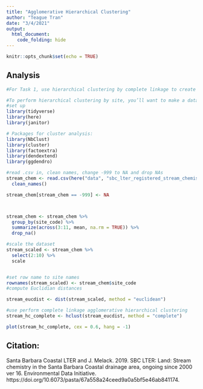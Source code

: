 ```yaml
---
title: "Agglomerative Hierarchical Clustering"
author: "Teague Tran"
date: "3/4/2021"
output: 
  html_document:
    code_folding: hide
---
```


```r
knitr::opts_chunk$set(echo = TRUE)
```
## Analysis
```r
#For Task 1, use hierarchical clustering by complete linkage to create a dendrogram showing multivariate clustering for water chemistry by site, saved as lastname_firstname_a4_task1.html. 

#To perform hierarchical clustering by site, you’ll want to make a data frame that has a single summary row per site (e.g. based on means from all observations at that site), then calculate the euclidean distance before performing complete linkage agglomerative hierarchical clustering. 
#set up 
library(tidyverse)
library(here)
library(janitor)

# Packages for cluster analysis:
library(NbClust)
library(cluster)
library(factoextra)
library(dendextend)
library(ggdendro)

#read .csv in, clean names, change -999 to NA and drop NAs
stream_chem <- read.csv(here("data", "sbc_lter_registered_stream_chemistry.csv")) %>% 
  clean_names() 


```

```r
stream_chem[stream_chem == -999] <- NA



stream_chem <- stream_chem %>% 
  group_by(site_code) %>% 
  summarize(across(3:11, mean, na.rm = TRUE)) %>% 
  drop_na()

#scale the dataset 
stream_scaled <- stream_chem %>% 
  select(2:10) %>% 
  scale


#set row name to site names
rownames(stream_scaled) <- stream_chem$site_code
#compute Euclidian distances 

stream_eucdist <- dist(stream_scaled, method = "euclidean")

#use perform complete linkage agglomerative hierarchical clustering
stream_hc_complete <- hclust(stream_eucdist, method = "complete")

plot(stream_hc_complete, cex = 0.6, hang = -1) 
```

## Citation: 

Santa Barbara Coastal LTER and J. Melack. 2019. SBC LTER: Land: Stream chemistry in the Santa Barbara Coastal drainage area, ongoing since 2000 ver 16. Environmental Data Initiative. https://doi.org/10.6073/pasta/67a558a24ceed9a0a5bf5e46ab841174. 
